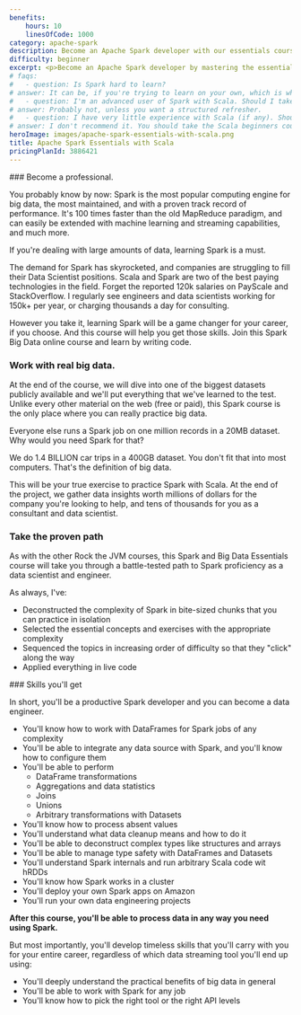 ```yaml
---
benefits:
    hours: 10
    linesOfCode: 1000
category: apache-spark
description: Become an Apache Spark developer with our essentials course. Master the fundamentals of Apache Spark with Scala and big data through clear lessons, practical exercises, and a smooth learning curve. Ideal for those with some programming experience, this course will quickly equip you with essential skills to effectively tackle real-world big data challenges.
difficulty: beginner
excerpt: <p>Become an Apache Spark developer by mastering the essentials of Apache Spark with Scala and big data with our comprehensive, hands-on course</p>
# faqs:
#   - question: Is Spark hard to learn?
# answer: It can be, if you're trying to learn on your own, which is why I've created this dedicated Spark course. The course was designed to give you a challenge so you're not bored, but not so much that you flip the table in anger. In case you struggle, we have a community willing to help, and I'm responsive for questions!
#   - question: I'm an advanced user of Spark with Scala. Should I take this course?
# answer: Probably not, unless you want a structured refresher.
#   - question: I have very little experience with Scala (if any). Should I take this course?
# answer: I don't recommend it. You should take the Scala beginners course (at least) first, before you learn Spark.
heroImage: images/apache-spark-essentials-with-scala.png
title: Apache Spark Essentials with Scala
pricingPlanId: 3886421
---
```



<CourseLayout>
<Fragment slot="goal">
### Become a professional.

You probably know by now: Spark is the most popular computing engine for big data, the most maintained, and with a proven track record of performance. It's 100 times faster than the old MapReduce paradigm, and can easily be extended with machine learning and streaming capabilities, and much more.

If you're dealing with large amounts of data, learning Spark is a must.

The demand for Spark has skyrocketed, and companies are struggling to fill their Data Scientist positions. Scala and Spark are two of the best paying technologies in the field. Forget the reported 120k salaries on PayScale and StackOverflow. I regularly see engineers and data scientists working for 150k+ per year, or charging thousands a day for consulting.

However you take it, learning Spark will be a game changer for your career, if you choose. And this course will help you get those skills. Join this Spark Big Data online course and learn by writing code.

### Work with real big data.

At the end of the course, we will dive into one of the biggest datasets publicly available and we'll put everything that we've learned to the test. Unlike every other material on the web (free or paid), this Spark course is the only place where you can really practice big data.

Everyone else runs a Spark job on one million records in a 20MB dataset. Why would you need Spark for that?

We do 1.4 BILLION car trips in a 400GB dataset. You don't fit that into most computers. That's the definition of big data.

This will be your true exercise to practice Spark with Scala. At the end of the project, we gather data insights worth millions of dollars for the company you're looking to help, and tens of thousands for you as a consultant and data scientist.

### Take the proven path

As with the other Rock the JVM courses, this Spark and Big Data Essentials course will take you through a battle-tested path to Spark proficiency as a data scientist and engineer.

As always, I've:

- Deconstructed the complexity of Spark in bite-sized chunks that you can practice in isolation
- Selected the essential concepts and exercises with the appropriate complexity
- Sequenced the topics in increasing order of difficulty so that they "click" along the way
- Applied everything in live code

</Fragment>

<Fragment slot="skills">
### Skills you'll get

In short, you'll be a productive Spark developer and you can become a data engineer.

- You'll know how to work with DataFrames for Spark jobs of any complexity
- You'll be able to integrate any data source with Spark, and you'll know how to configure them
- You'll be able to perform
    - DataFrame transformations
    - Aggregations and data statistics
    - Joins
    - Unions
    - Arbitrary transformations with Datasets
- You'll know how to process absent values
- You'll understand what data cleanup means and how to do it
- You'll be able to deconstruct complex types like structures and arrays
- You'll be able to manage type safety with DataFrames and Datasets
- You'll understand Spark internals and run arbitrary Scala code wit hRDDs
- You'll know how Spark works in a cluster
- You'll deploy your own Spark apps on Amazon
- You'll run your own data engineering projects

**After this course, you'll be able to process data in any way you need using Spark.**

But most importantly, you'll develop timeless skills that you'll carry with you for your entire career, regardless of which data streaming tool you'll end up using:

- You'll deeply understand the practical benefits of big data in general
- You'll be able to work with Spark for any job
- You'll know how to pick the right tool or the right API levels

</Fragment>
</CourseLayout>
